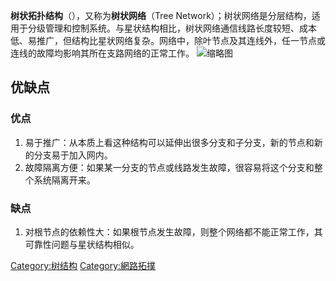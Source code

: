 {{refimprove|time=2020-07-05}}
{{noteTA
| G1 = IT|zh-cn:树状结构; zh-tw:樹狀拓撲;
}}

'''树状拓扑结构'''（{{lang-en|Tree Topology}}），又称为'''树状网络'''（Tree Network）；树状网络是分层结构，适用于分级管理和控制系统。与星状结构相比，树状网络通信线路长度较短、成本低、易推广，但结构比星状网络复杂。网络中，除叶节点及其连线外，任一节点或连线的故障均影响其所在支路网络的正常工作。
[[File:Tree_topology.png|缩略图]]

== 优缺点 ==

=== 优点 ===

# 易于推广：从本质上看这种结构可以延伸出很多分支和子分支，新的节点和新的分支易于加入网内。
# 故障隔离方便：如果某一分支的节点或线路发生故障，很容易将这个分支和整个系统隔离开来。

=== 缺点 ===

# 对根节点的依赖性大：如果根节点发生故障，则整个网络都不能正常工作，其可靠性问题与星状结构相似。
{{網路拓撲|state = uncollapsed}}

[[Category:树结构|Category:树结构]]
[[Category:網路拓撲|Category:網路拓撲]]
